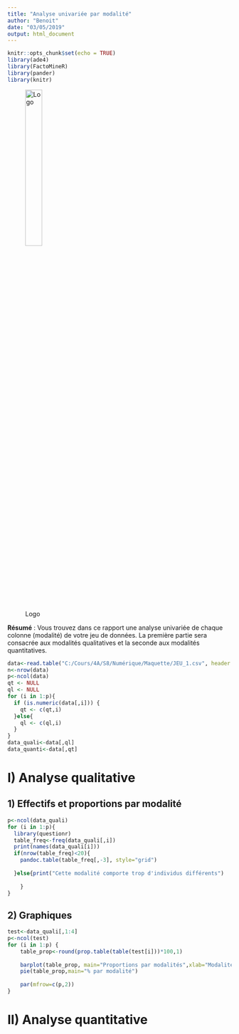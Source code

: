 ```yaml
---
title: "Analyse univariée par modalité"
author: "Benoit"
date: "03/05/2019"
output: html_document
---
```


```r
knitr::opts_chunk$set(echo = TRUE)
library(ade4)
library(FactoMineR)
library(pander)
library(knitr)
```
![Logo](Isara-quadri.jpg){ width=30% }

**Résumé** : Vous trouvez dans ce rapport une analyse univariée de chaque colonne (modalité) de votre jeu de données. La première partie sera consacrée aux modalités qualitatives et la seconde aux modalités quantitatives.

```r
data<-read.table("C:/Cours/4A/S8/Numérique/Maquette/JEU_1.csv", header = TRUE, sep = ";", dec=",",na.strings="NA")
n<-nrow(data)
p<-ncol(data)
qt <- NULL
ql <- NULL
for (i in 1:p){
  if (is.numeric(data[,i])) {
    qt <- c(qt,i)
  }else{
    ql <- c(ql,i)
  }
}
data_quali<-data[,ql]
data_quanti<-data[,qt]
```

# **I) Analyse qualitative**
## **1) Effectifs et proportions par modalité**
```r
p<-ncol(data_quali)
for (i in 1:p){
  library(questionr)
  table_freq<-freq(data_quali[,i])
  print(names(data_quali[i]))
  if(nrow(table_freq)<20){
    pandoc.table(table_freq[,-3], style="grid")
   
  }else{print("Cette modalité comporte trop d'individus différents")
    
    }
}
``` 

## **2) Graphiques**

```r
test<-data_quali[,1:4]
p<-ncol(test)
for (i in 1:p) {
    table_prop<-round(prop.table(table(test[i]))*100,1)
    
    barplot(table_prop, main="Proportions par modalités",xlab="Modalités", ylab="Effectif en %")
    pie(table_prop,main="% par modalité")
    
    par(mfrow=c(p,2))
}

```

# **II) Analyse quantitative**